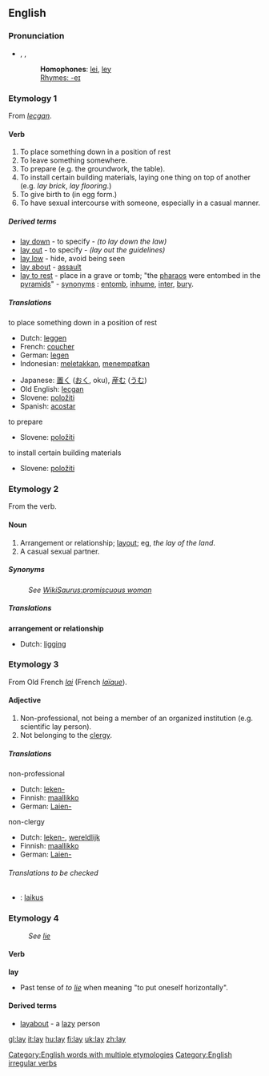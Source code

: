 ==English==
[[Category:English words with multiple etymologies]]

{{rank|open|therefore|feet|324|lay|along|four|wish}}

===Pronunciation===
*{{AHD|lā}}, {{IPA|/leɪ/}}, {{SAMPA|/leI/}}
*:'''Homophones''': [[lei]], [[ley]]
*:[[Rhymes:English:-eɪ|Rhymes: -eɪ]]

===Etymology 1===
From {{OE.}} ''[[lecgan]]''.

====Verb====
[[Category:English irregular verbs]]
{{en-verb2|'''to lay'''|'''[[lays]]'''|'''[[laid]]'''|'''[[laid]]'''|'''[[laying]]'''}}

# To place something down in a position of rest
# To leave something somewhere.
# To prepare (e.g. the groundwork, the table).
# To install certain building materials, laying one thing on top of another (e.g. ''lay brick'', ''lay flooring''.)
# To give birth to (in egg form.)
# To have sexual intercourse with someone, especially in a casual manner.

=====Derived terms=====
* [[lay down]] - to specify - ''(to lay down the law)''
* [[lay out]] - to specify - ''(lay out the guidelines)''
* [[lay low]] - hide, avoid being seen
* [[lay about]] - [[assault]]
* [[lay to rest]] - place in a grave or tomb; "the [[pharao]]s were entombed in the [[pyramid]]s" - [[synonym]]s : [[entomb]], [[inhume]], [[inter]], [[bury]].

=====Translations=====
;to place something down in a position of rest
{{top}}
*Dutch: [[leggen]]
*French: [[coucher]]
*German: [[legen]]
*Indonesian: [[letak|meletakkan]], [[tempat|menempatkan]]
{{mid}}
*Japanese: [[置く]] ([[おく]], oku), [[産む]] ([[うむ]])
*Old English: [[lecgan]]
*Slovene: [[položiti]]
*Spanish: [[acostar]]
{{bottom}}

;to prepare
{{top}}
{{mid}}
*Slovene: [[položiti]]
{{bottom}}

;to install certain building materials
{{top}}
{{mid}}
*Slovene: [[položiti]]
{{bottom}}

===Etymology 2===
From the verb.

====Noun====
{{en-noun|lay|lays}} 
# Arrangement or relationship; [[layout]]; eg, ''the lay of the land''.
# A casual sexual partner.

=====Synonyms=====
: ''See [[WikiSaurus:promiscuous woman]]''

=====Translations=====
'''arrangement or relationship'''
*Dutch: [[ligging]] {{f}}

===Etymology 3===
From Old French ''[[lai]]'' (French ''[[laïque]]'').

====Adjective====
{{en-ad2|'''lay'''|-|-}}
# Non-professional, not being a member of an organized institution (e.g. scientific lay person).
# Not belonging to the [[clergy]].

=====Translations=====
;non-professional
{{top}}
*Dutch: [[leken-]]
*Finnish: [[maallikko]]
*German: [[Laien-]]
{{mid}}
{{bottom}}

;non-clergy
{{top}}
*Dutch: [[leken-]], [[wereldlijk]]
*Finnish: [[maallikko]]
*German: [[Laien-]]
{{mid}}
{{bottom}}

======Translations to be checked======
{{checktrans}}

*{{ttbc|Hungarian}}: [[laikus]]

===Etymology 4===
: ''See [[lie]]''

====Verb====
'''lay'''
*Past tense of ''to [[lie#Etymology 1|lie]]'' when meaning "to put oneself horizontally".

====Derived terms====
*[[layabout]] - a [[lazy]] person

[[gl:lay]]
[[it:lay]]
[[hu:lay]]
[[fi:lay]]
[[uk:lay]]
[[zh:lay]]